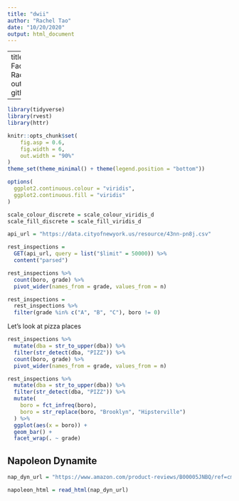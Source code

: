 ```yaml
---
title: "dwii"
author: "Rachel Tao"
date: "10/20/2020"
output: html_document
---
```

---
title: "Strings and Factors"
author: Rachel Tao
output: github_document

---

```r

library(tidyverse)
library(rvest)
library(httr)

knitr::opts_chunk$set(
	fig.asp = 0.6,
	fig.width = 6,
	out.width = "90%"
)
theme_set(theme_minimal() + theme(legend.position = "bottom"))

options(
  ggplot2.continuous.colour = "viridis",
  ggplot2.continuous.fill = "viridis"
)

scale_colour_discrete = scale_colour_viridis_d
scale_fill_discrete = scale_fill_viridis_d
```


```r
api_url = "https://data.cityofnewyork.us/resource/43nn-pn8j.csv"

rest_inspections =  
  GET(api_url, query = list("$limit" = 50000)) %>% 
  content("parsed")

```


```r
rest_inspections %>% 
  count(boro, grade) %>% 
  pivot_wider(names_from = grade, values_from = n)
```


```r
rest_inspections = 
  rest_inspections %>% 
  filter(grade %in% c("A", "B", "C"), boro != 0)
```

Let's look at pizza places

```r
rest_inspections %>% 
  mutate(dba = str_to_upper(dba)) %>% 
  filter(str_detect(dba, "PIZZ")) %>% 
  count(boro, grade) %>% 
  pivot_wider(names_from = grade, values_from = n)
```

```r
rest_inspections %>% 
  mutate(dba = str_to_upper(dba)) %>% 
  filter(str_detect(dba, "PIZZ")) %>% 
  mutate(
    boro = fct_infreq(boro),
    boro = str_replace(boro, "Brooklyn", "Hipsterville") 
  ) %>% 
  ggplot(aes(x = boro)) +
  geom_bar() +
  facet_wrap(. ~ grade)
```

## Napoleon Dynamite

```r
nap_dyn_url = "https://www.amazon.com/product-reviews/B00005JNBQ/ref=cm_cr_arp_d_viewopt_rvwer?ie=UTF8&reviewerType=avp_only_reviews&sortBy=recent&pageNumber=1"

napoleon_html = read_html(nap_dyn_url)

```


